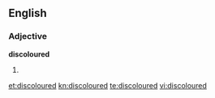 ==English==

===Adjective===
'''discoloured'''

# {{British}} {{alternative spelling of|discolored}}

[[et:discoloured]]
[[kn:discoloured]]
[[te:discoloured]]
[[vi:discoloured]]